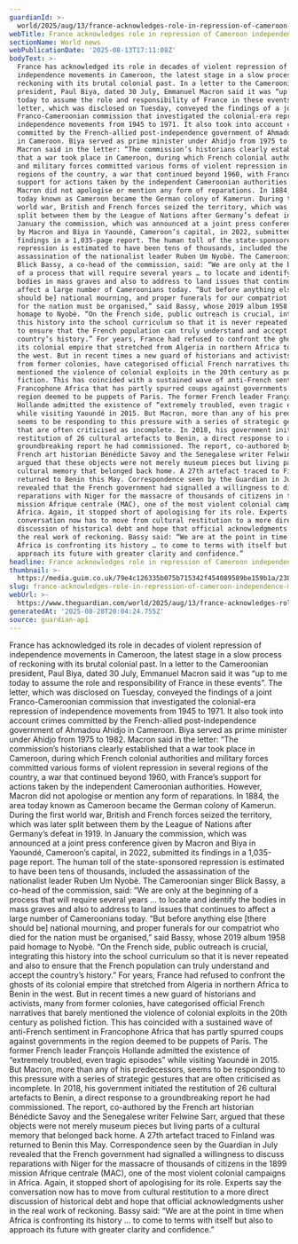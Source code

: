 ```yaml
---
guardianId: >-
  world/2025/aug/13/france-acknowledges-role-in-repression-of-cameroon-independence-movements
webTitle: France acknowledges role in repression of Cameroon independence movements
sectionName: World news
webPublicationDate: '2025-08-13T17:11:08Z'
bodyText: >-
  France has acknowledged its role in decades of violent repression of
  independence movements in Cameroon, the latest stage in a slow process of
  reckoning with its brutal colonial past. In a letter to the Cameroonian
  president, Paul Biya, dated 30 July, Emmanuel Macron said it was “up to me
  today to assume the role and responsibility of France in these events”. The
  letter, which was disclosed on Tuesday, conveyed the findings of a joint
  Franco-Cameroonian commission that investigated the colonial-era repression of
  independence movements from 1945 to 1971. It also took into account crimes
  committed by the French-allied post-independence government of Ahmadou Ahidjo
  in Cameroon. Biya served as prime minister under Ahidjo from 1975 to 1982.
  Macron said in the letter: “The commission’s historians clearly established
  that a war took place in Cameroon, during which French colonial authorities
  and military forces committed various forms of violent repression in several
  regions of the country, a war that continued beyond 1960, with France’s
  support for actions taken by the independent Cameroonian authorities. However,
  Macron did not apologise or mention any form of reparations. In 1884, the area
  today known as Cameroon became the German colony of Kamerun. During the first
  world war, British and French forces seized the territory, which was later
  split between them by the League of Nations after Germany’s defeat in 1919. In
  January the commission, which was announced at a joint press conference given
  by Macron and Biya in Yaoundé, Cameroon’s capital, in 2022, submitted its
  findings in a 1,035-page report. The human toll of the state-sponsored
  repression is estimated to have been tens of thousands, included the
  assassination of the nationalist leader Ruben Um Nyobè. The Cameroonian singer
  Blick Bassy, a co-head of the commission, said: “We are only at the beginning
  of a process that will require several years … to locate and identify the
  bodies in mass graves and also to address to land issues that continues to
  affect a large number of Cameroonians today. “But before anything else [there
  should be] national mourning, and proper funerals for our compatriot who died
  for the nation must be organised,” said Bassy, whose 2019 album 1958 paid
  homage to Nyobè. “On the French side, public outreach is crucial, integrating
  this history into the school curriculum so that it is never repeated and also
  to ensure that the French population can truly understand and accept the
  country’s history.” For years, France had refused to confront the ghosts of
  its colonial empire that stretched from Algeria in northern Africa to Benin in
  the west. But in recent times a new guard of historians and activists, many
  from former colonies, have categorised official French narratives that barely
  mentioned the violence of colonial exploits in the 20th century as polished
  fiction. This has coincided with a sustained wave of anti-French sentiment in
  Francophone Africa that has partly spurred coups against governments in the
  region deemed to be puppets of Paris. The former French leader François
  Hollande admitted the existence of “extremely troubled, even tragic episodes”
  while visiting Yaoundé in 2015. But Macron, more than any of his predecessors,
  seems to be responding to this pressure with a series of strategic gestures
  that are often criticised as incomplete. In 2018, his government initiated the
  restitution of 26 cultural artefacts to Benin, a direct response to a
  groundbreaking report he had commissioned. The report, co-authored by the
  French art historian Bénédicte Savoy and the Senegalese writer Felwine Sarr,
  argued that these objects were not merely museum pieces but living parts of a
  cultural memory that belonged back home. A 27th artefact traced to Finland was
  returned to Benin this May. Correspondence seen by the Guardian in July
  revealed that the French government had signalled a willingness to discuss
  reparations with Niger for the massacre of thousands of citizens in the 1899
  mission Afrique centrale (MAC), one of the most violent colonial campaigns in
  Africa. Again, it stopped short of apologising for its role. Experts say the
  conversation now has to move from cultural restitution to a more direct
  discussion of historical debt and hope that official acknowledgments usher in
  the real work of reckoning. Bassy said: “We are at the point in time when
  Africa is confronting its history … to come to terms with itself but also to
  approach its future with greater clarity and confidence.”
headline: France acknowledges role in repression of Cameroon independence movements
thumbnail: >-
  https://media.guim.co.uk/79e4c126335b075b715342f454089589be159b1a/238_0_2499_2001/500.jpg
slug: france-acknowledges-role-in-repression-of-cameroon-independence-movements
webUrl: >-
  https://www.theguardian.com/world/2025/aug/13/france-acknowledges-role-in-repression-of-cameroon-independence-movements
generatedAt: '2025-08-28T20:04:24.755Z'
source: guardian-api
---
```

France has acknowledged its role in decades of violent repression of independence movements in Cameroon, the latest stage in a slow process of reckoning with its brutal colonial past. In a letter to the Cameroonian president, Paul Biya, dated 30 July, Emmanuel Macron said it was “up to me today to assume the role and responsibility of France in these events”. The letter, which was disclosed on Tuesday, conveyed the findings of a joint Franco-Cameroonian commission that investigated the colonial-era repression of independence movements from 1945 to 1971. It also took into account crimes committed by the French-allied post-independence government of Ahmadou Ahidjo in Cameroon. Biya served as prime minister under Ahidjo from 1975 to 1982. Macron said in the letter: “The commission’s historians clearly established that a war took place in Cameroon, during which French colonial authorities and military forces committed various forms of violent repression in several regions of the country, a war that continued beyond 1960, with France’s support for actions taken by the independent Cameroonian authorities. However, Macron did not apologise or mention any form of reparations. In 1884, the area today known as Cameroon became the German colony of Kamerun. During the first world war, British and French forces seized the territory, which was later split between them by the League of Nations after Germany’s defeat in 1919. In January the commission, which was announced at a joint press conference given by Macron and Biya in Yaoundé, Cameroon’s capital, in 2022, submitted its findings in a 1,035-page report. The human toll of the state-sponsored repression is estimated to have been tens of thousands, included the assassination of the nationalist leader Ruben Um Nyobè. The Cameroonian singer Blick Bassy, a co-head of the commission, said: “We are only at the beginning of a process that will require several years … to locate and identify the bodies in mass graves and also to address to land issues that continues to affect a large number of Cameroonians today. “But before anything else [there should be] national mourning, and proper funerals for our compatriot who died for the nation must be organised,” said Bassy, whose 2019 album 1958 paid homage to Nyobè. “On the French side, public outreach is crucial, integrating this history into the school curriculum so that it is never repeated and also to ensure that the French population can truly understand and accept the country’s history.” For years, France had refused to confront the ghosts of its colonial empire that stretched from Algeria in northern Africa to Benin in the west. But in recent times a new guard of historians and activists, many from former colonies, have categorised official French narratives that barely mentioned the violence of colonial exploits in the 20th century as polished fiction. This has coincided with a sustained wave of anti-French sentiment in Francophone Africa that has partly spurred coups against governments in the region deemed to be puppets of Paris. The former French leader François Hollande admitted the existence of “extremely troubled, even tragic episodes” while visiting Yaoundé in 2015. But Macron, more than any of his predecessors, seems to be responding to this pressure with a series of strategic gestures that are often criticised as incomplete. In 2018, his government initiated the restitution of 26 cultural artefacts to Benin, a direct response to a groundbreaking report he had commissioned. The report, co-authored by the French art historian Bénédicte Savoy and the Senegalese writer Felwine Sarr, argued that these objects were not merely museum pieces but living parts of a cultural memory that belonged back home. A 27th artefact traced to Finland was returned to Benin this May. Correspondence seen by the Guardian in July revealed that the French government had signalled a willingness to discuss reparations with Niger for the massacre of thousands of citizens in the 1899 mission Afrique centrale (MAC), one of the most violent colonial campaigns in Africa. Again, it stopped short of apologising for its role. Experts say the conversation now has to move from cultural restitution to a more direct discussion of historical debt and hope that official acknowledgments usher in the real work of reckoning. Bassy said: “We are at the point in time when Africa is confronting its history … to come to terms with itself but also to approach its future with greater clarity and confidence.”
